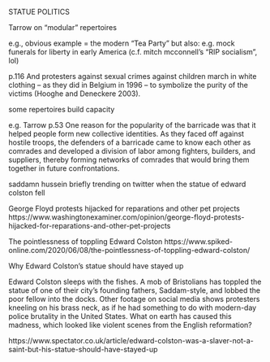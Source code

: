 
STATUE POLITICS

Tarrow on "modular" repertoires

e.g., obvious example = the modern "Tea Party"
but also: 
e.g. mock funerals for liberty in early America (c.f. mitch mcconnell's "RIP socialism", lol)

p.116
And protesters against sexual crimes
against children march in white clothing – as they did in Belgium in 1996 – to
symbolize the purity of the victims (Hooghe and Deneckere 2003).

some repertoires build capacity

e.g. Tarrow p.53
One reason for the popularity of the barricade was that it helped people form
new collective identities. As they faced off against hostile troops, the defenders
of a barricade came to know each other as comrades and developed a division
of labor among fighters, builders, and suppliers, thereby forming networks of
comrades that would bring them together in future confrontations. 

saddamn hussein briefly trending on twitter when the statue of edward colston fell


George Floyd protests hijacked for reparations and other pet projects
https://www.washingtonexaminer.com/opinion/george-floyd-protests-hijacked-for-reparations-and-other-pet-projects

The pointlessness of toppling Edward Colston
https://www.spiked-online.com/2020/06/08/the-pointlessness-of-toppling-edward-colston/


Why Edward Colston’s statue should have stayed up

Edward Colston sleeps with the fishes. A mob of Bristolians has toppled the statue of one of their city’s founding fathers, Saddam-style, and lobbed the poor fellow into the docks. Other footage on social media shows protesters kneeling on his brass neck, as if he had something to do with modern-day police brutality in the United States. What on earth has caused this madness, which looked like violent scenes from the English reformation?

https://www.spectator.co.uk/article/edward-colston-was-a-slaver-not-a-saint-but-his-statue-should-have-stayed-up

